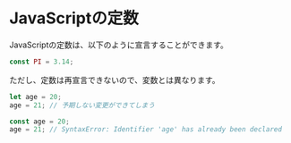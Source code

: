 # JavaScriptの定数

JavaScriptの定数は、以下のように宣言することができます。

```js
const PI = 3.14;
```

ただし、定数は再宣言できないので、変数とは異なります。

```js
let age = 20;
age = 21; // 予期しない変更ができてしまう

const age = 20;
age = 21; // SyntaxError: Identifier 'age' has already been declared
```